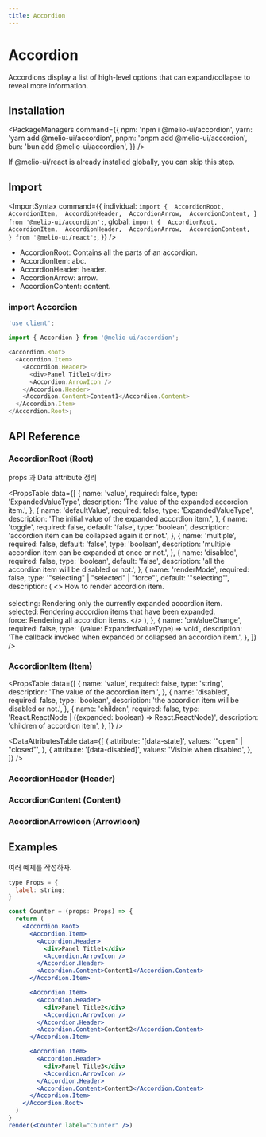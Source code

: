 ```yaml
---
title: Accordion
---
```


# Accordion

<Description>
  Accordions display a list of high-level options that can expand/collapse to reveal more
  information.
</Description>

<DemoContainer>
  <AccordionDemo />
</DemoContainer>

<DemoCodeBlock component="accordion" />

## Installation

<PackageManagers
  command={{
    npm: 'npm i @melio-ui/accordion',
    yarn: 'yarn add @melio-ui/accordion',
    pnpm: 'pnpm add @melio-ui/accordion',
    bun: 'bun add @melio-ui/accordion',
  }}
/>

<p>If @melio-ui/react is already installed globally, you can skip this step.</p>

## Import

<ImportSyntax
  command={{
    individual: `import { 
  AccordionRoot, 
  AccordionItem, 
  AccordionHeader, 
  AccordionArrow, 
  AccordionContent,
} from '@melio-ui/accordion';`,
    global: `import { 
  AccordionRoot, 
  AccordionItem, 
  AccordionHeader, 
  AccordionArrow, 
  AccordionContent, 
} from '@melio-ui/react';`,
  }}
/>

- AccordionRoot: Contains all the parts of an accordion.
- AccordionItem: abc.
- AccordionHeader: header.
- AccordionArrow: arrow.
- AccordionContent: content.

### import Accordion

```js
'use client';

import { Accordion } from '@melio-ui/accordion';

<Accordion.Root>
  <Accordion.Item>
    <Accordion.Header>
      <div>Panel Title1</div>
      <Accordion.ArrowIcon />
    </Accordion.Header>
    <Accordion.Content>Content1</Accordion.Content>
  </Accordion.Item>
</Accordion.Root>;
```

## API Reference

### AccordionRoot (Root)

props 과 Data attribute 정리

<PropsTable
  data={[
    {
      name: 'value',
      required: false,
      type: 'ExpandedValueType',
      description: 'The value of the expanded accordion item.',
    },
    {
      name: 'defaultValue',
      required: false,
      type: 'ExpandedValueType',
      description: 'The initial value of the expanded accordion item.',
    },
    {
      name: 'toggle',
      required: false,
      default: 'false',
      type: 'boolean',
      description: 'accordion item can be collapsed again it or not.',
    },
    {
      name: 'multiple',
      required: false,
      default: 'false',
      type: 'boolean',
      description: 'multiple accordion item can be expanded at once or not.',
    },
    {
      name: 'disabled',
      required: false,
      type: 'boolean',
      default: 'false',
      description: 'all the accordion item will be disabled or not.',
    },
    {
      name: 'renderMode',
      required: false,
      type: '"selecting" | "selected" | "force"',
      default: '"selecting"',
      description: (
        <>
          How to render accordion item.
          <br />
          <br />
          selecting: Rendering only the currently expanded accordion item.
          <br />
          selected: Rendering accordion items that have been expanded.
          <br />
          force: Rendering all accordion items.
        </>
      ),
    },
    {
      name: 'onValueChange',
      required: false,
      type: '(value: ExpandedValueType) => void',
      description: 'The callback invoked when expanded or collapsed an accordion item.',
    },
  ]}
/>

### AccordionItem (Item)

<PropsTable
  data={[
    {
      name: 'value',
      required: false,
      type: 'string',
      description: 'The value of the accordion item.',
    },
    {
      name: 'disabled',
      required: false,
      type: 'boolean',
      description: 'the accordion item will be disabled or not.',
    },
    {
      name: 'children',
      required: false,
      type: 'React.ReactNode | ((expanded: boolean) => React.ReactNode)',
      description: 'children of accordion item',
    },
  ]}
/>

<DataAttributesTable
  data={[
    {
      attribute: '[data-state]',
      values: '"open" | "closed"',
    },
    {
      attribute: '[data-disabled]',
      values: 'Visible when disabled',
    },
  ]}
/>

### AccordionHeader (Header)

### AccordionContent (Content)

### AccordionArrowIcon (ArrowIcon)

## Examples

여러 예제를 작성하자.

```jsx live=true render=true
type Props = {
  label: string;
}

const Counter = (props: Props) => {
  return (
    <Accordion.Root>
      <Accordion.Item>
        <Accordion.Header>
          <div>Panel Title1</div>
          <Accordion.ArrowIcon />
        </Accordion.Header>
        <Accordion.Content>Content1</Accordion.Content>
      </Accordion.Item>

      <Accordion.Item>
        <Accordion.Header>
          <div>Panel Title2</div>
          <Accordion.ArrowIcon />
        </Accordion.Header>
        <Accordion.Content>Content2</Accordion.Content>
      </Accordion.Item>

      <Accordion.Item>
        <Accordion.Header>
          <div>Panel Title3</div>
          <Accordion.ArrowIcon />
        </Accordion.Header>
        <Accordion.Content>Content3</Accordion.Content>
      </Accordion.Item>
    </Accordion.Root>
  )
}
render(<Counter label="Counter" />)
```
